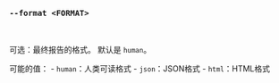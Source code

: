 ### `--format <FORMAT>`

<br />

可选：最终报告的格式。
默认是 `human`。

可能的值：
    - `human`：人类可读格式
    - `json`：JSON格式
    - `html`：HTML格式